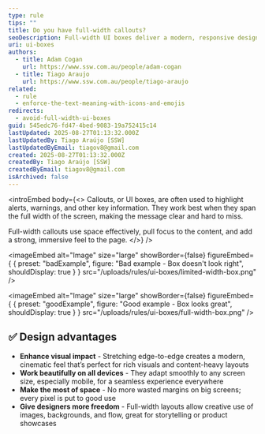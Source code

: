 ```yaml
---
type: rule
tips: ""
title: Do you have full-width callouts?
seoDescription: Full-width UI boxes deliver a modern, responsive design that maximizes space and enhances visual impact.
uri: ui-boxes
authors:
  - title: Adam Cogan
    url: https://www.ssw.com.au/people/adam-cogan
  - title: Tiago Araujo
    url: https://www.ssw.com.au/people/tiago-araujo
related:
  - rule
  - enforce-the-text-meaning-with-icons-and-emojis
redirects:
  - avoid-full-width-ui-boxes
guid: 545edc76-fd47-4bed-9083-19a752415c14
lastUpdated: 2025-08-27T01:13:32.000Z
lastUpdatedBy: Tiago Araújo [SSW]
lastUpdatedByEmail: tiagov8@gmail.com
created: 2025-08-27T01:13:32.000Z
createdBy: Tiago Araújo [SSW]
createdByEmail: tiagov8@gmail.com
isArchived: false
---
```


<introEmbed
  body={<>
Callouts, or UI boxes, are often used to highlight alerts, warnings, and other key information. They work best when they span the full width of the screen, making the message clear and hard to miss.

Full-width callouts use space effectively, pull focus to the content, and add a strong, immersive feel to the page.
  </>}
/>

<imageEmbed
  alt="Image"
  size="large"
  showBorder={false}
  figureEmbed={ {
    preset: "badExample",
    figure: "Bad example - Box doesn't look right",
    shouldDisplay: true
  } }
  src="/uploads/rules/ui-boxes/limited-width-box.png"
/>


<imageEmbed
  alt="Image"
  size="large"
  showBorder={false}
  figureEmbed={ {
    preset: "goodExample",
    figure: "Good example - Box looks great",
    shouldDisplay: true
  } }
  src="/uploads/rules/ui-boxes/full-width-box.png"
/>


## ✅ Design advantages

* **Enhance visual impact** - Stretching edge-to-edge creates a modern, cinematic feel that’s perfect for rich visuals and content-heavy layouts
* **Work beautifully on all devices** - They adapt smoothly to any screen size, especially mobile, for a seamless experience everywhere
* **Make the most of space** - No more wasted margins on big screens; every pixel is put to good use
* **Give designers more freedom** - Full-width layouts allow creative use of images, backgrounds, and flow, great for storytelling or product showcases
